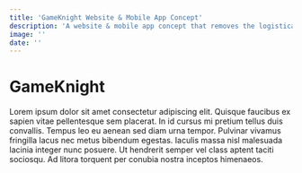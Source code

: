 ```yaml
---
title: 'GameKnight Website & Mobile App Concept'
description: 'A website & mobile app concept that removes the logistical hurdles of planning a game night, from scheduling to game selection.'
image: ''
date: '' 
---
```


# GameKnight

Lorem ipsum dolor sit amet consectetur adipiscing elit. 
Quisque faucibus ex sapien vitae pellentesque sem placerat. In id cursus mi pretium tellus duis convallis. 
Tempus leo eu aenean sed diam urna tempor. Pulvinar vivamus fringilla lacus nec metus bibendum egestas. 
Iaculis massa nisl malesuada lacinia integer nunc posuere. Ut hendrerit semper vel class aptent taciti sociosqu. 
Ad litora torquent per conubia nostra inceptos himenaeos.